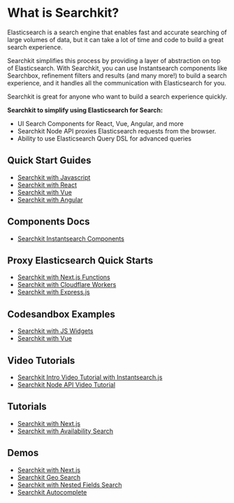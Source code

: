 # What is Searchkit?

Elasticsearch is a search engine that enables fast and accurate searching of large volumes of data, but it can take a lot of time and code to build a great search experience. 

Searchkit simplifies this process by providing a layer of abstraction on top of Elasticsearch. With Searchkit, you can use Instantsearch components like Searchbox, refinement filters and results (and many more!) to build a search experience, and it handles all the communication with Elasticsearch for you.

Searchkit is great for anyone who want to build a search experience quickly.

**Searchkit to simplify using Elasticsearch for Search:**
  - UI Search Components for React, Vue, Angular, and more
  - Searchkit Node API proxies Elasticsearch requests from the browser.
  - Ability to use Elasticsearch Query DSL for advanced queries

## Quick Start Guides
* [Searchkit with Javascript](https://www.searchkit.co/docs/getting-started/with-javascript)
* [Searchkit with React](https://www.searchkit.co/docs/getting-started/with-react)
* [Searchkit with Vue](https://www.searchkit.co/docs/getting-started/with-vue)
* [Searchkit with Angular](https://www.searchkit.co/docs/getting-started/with-angular)

## Components Docs
* [Searchkit Instantsearch Components](https://www.searchkit.co/docs/components/refinements/refinement-list)

## Proxy Elasticsearch Quick Starts
* [Searchkit with Next.js Functions](https://www.searchkit.co/docs/proxy-elasticsearch/with-next-js)
* [Searchkit with Cloudflare Workers](https://www.searchkit.co/docs/proxy-elasticsearch/with-cloudflare-workers)
* [Searchkit with Express.js](https://www.searchkit.co/docs/proxy-elasticsearch/with-express-js)

## Codesandbox Examples
* [Searchkit with JS Widgets](https://codesandbox.io/s/searchkit-quick-start-js-widgets-4xopy5?file=/index.html)
* [Searchkit with Vue](https://codesandbox.io/s/vue-example-3x7obs)

## Video Tutorials
* [Searchkit Intro Video Tutorial with Instantsearch.js](https://www.youtube.com/watch?v=R6iYpEuCdVs)
* [Searchkit Node API Video Tutorial](https://www.youtube.com/watch?v=8ztvn1-VZ_U)

## Tutorials
* [Searchkit with Next.js](https://www.searchkit.co/tutorials)
* [Searchkit with Availability Search](https://www.searchkit.co/tutorials/build-availability-search-ui)

## Demos
* [Searchkit with Next.js](https://www.searchkit.co/demo)
* [Searchkit Geo Search](https://www.searchkit.co/geo-search-demo)
* [Searchkit with Nested Fields Search](https://www.searchkit.co/camping-sites-demo)
* [Searchkit Autocomplete](https://www.searchkit.co/autocomplete)


